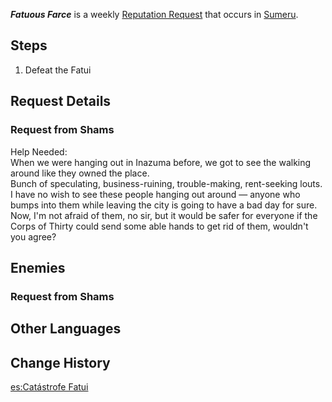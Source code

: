 {{About|the reputation request in Sumeru|the reputation request in Inazuma|Fatuous Farce (Inazuma)}}
{{Quest Infobox
|title         = Fatuous Farce
|id            = 
|image         = Shams Icon.png
|type          = World
|group         = Request
|summary       = 
|startLocation = [[Avidya Forest]], [[Sumeru]]
|region        = Sumeru
|area          = Avidya Forest
|characters    = Shams; Traveler
|rep           = Sumeru
|mora          = 20,000
}}
'''''Fatuous Farce''''' is a weekly [[Reputation Request]] that occurs in [[Sumeru]].

==Steps==
# Defeat the Fatui

==Request Details==
===Request from Shams===
{{Quest Description|The Fatui are rampant...}}
Help Needed:<br />
When we were hanging out in Inazuma before, we got to see the {{Color|buzzword|Fatui}} walking around like they owned the place.<br />
Bunch of speculating, business-ruining, trouble-making, rent-seeking louts.<br />
I have no wish to see these people hanging out around {{Color|buzzword|near Sumeru City}} &mdash; anyone who bumps into them while leaving the city is going to have a bad day for sure.<br />
Now, I'm not afraid of them, no sir, but it would be safer for everyone if the Corps of Thirty could send some able hands to get rid of them, wouldn't you agree?

==Enemies==
===Request from Shams===
{{Enemy List|Fatui Skirmisher - Cryogunner Legionnaire;Fatui Skirmisher - Electrohammer Vanguard;Fatui Skirmisher - Geochanter Bracer}}

==Other Languages==
{{Transclude|Fatuous Farce (Inazuma)|Other Languages}}

==Change History==
{{Change History|3.0}}

[[es:Catástrofe Fatui]]